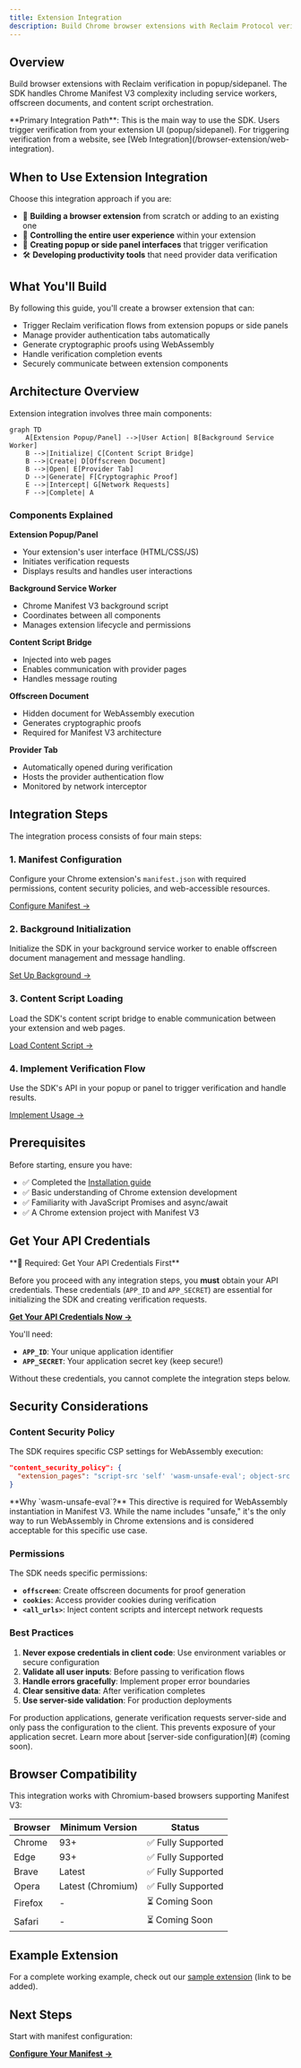 ```yaml
---
title: Extension Integration
description: Build Chrome browser extensions with Reclaim Protocol verification capabilities
---
```


## Overview

Build browser extensions with Reclaim verification in popup/sidepanel. The SDK handles Chrome Manifest V3 complexity including service workers, offscreen documents, and content script orchestration.

<Callout type="info">
**Primary Integration Path**: This is the main way to use the SDK. Users trigger verification from your extension UI (popup/sidepanel). For triggering verification from a website, see [Web Integration](/browser-extension/web-integration).
</Callout>

## When to Use Extension Integration

Choose this integration approach if you are:

- 🔧 **Building a browser extension** from scratch or adding to an existing one
- 🎯 **Controlling the entire user experience** within your extension
- 🔌 **Creating popup or side panel interfaces** that trigger verification
- 🛠️ **Developing productivity tools** that need provider data verification

## What You'll Build

By following this guide, you'll create a browser extension that can:

- Trigger Reclaim verification flows from extension popups or side panels
- Manage provider authentication tabs automatically
- Generate cryptographic proofs using WebAssembly
- Handle verification completion events
- Securely communicate between extension components

## Architecture Overview

Extension integration involves three main components:

```mermaid
graph TD
    A[Extension Popup/Panel] -->|User Action| B[Background Service Worker]
    B -->|Initialize| C[Content Script Bridge]
    B -->|Create| D[Offscreen Document]
    B -->|Open| E[Provider Tab]
    D -->|Generate| F[Cryptographic Proof]
    E -->|Intercept| G[Network Requests]
    F -->|Complete| A
```

### Components Explained

**Extension Popup/Panel**
- Your extension's user interface (HTML/CSS/JS)
- Initiates verification requests
- Displays results and handles user interactions

**Background Service Worker**
- Chrome Manifest V3 background script
- Coordinates between all components
- Manages extension lifecycle and permissions

**Content Script Bridge**
- Injected into web pages
- Enables communication with provider pages
- Handles message routing

**Offscreen Document**
- Hidden document for WebAssembly execution
- Generates cryptographic proofs
- Required for Manifest V3 architecture

**Provider Tab**
- Automatically opened during verification
- Hosts the provider authentication flow
- Monitored by network interceptor

## Integration Steps

The integration process consists of four main steps:

### 1. Manifest Configuration

Configure your Chrome extension's `manifest.json` with required permissions, content security policies, and web-accessible resources.

[Configure Manifest →](/browser-extension/extension-integration/manifest-configuration)

### 2. Background Initialization

Initialize the SDK in your background service worker to enable offscreen document management and message handling.

[Set Up Background →](/browser-extension/extension-integration/setup#background-initialization)

### 3. Content Script Loading

Load the SDK's content script bridge to enable communication between your extension and web pages.

[Load Content Script →](/browser-extension/extension-integration/setup#content-script-loading)

### 4. Implement Verification Flow

Use the SDK's API in your popup or panel to trigger verification and handle results.

[Implement Usage →](/browser-extension/extension-integration/usage)

## Prerequisites

Before starting, ensure you have:

- ✅ Completed the [Installation guide](/browser-extension/installation)
- ✅ Basic understanding of Chrome extension development
- ✅ Familiarity with JavaScript Promises and async/await
- ✅ A Chrome extension project with Manifest V3

## Get Your API Credentials

<Callout type="warning">
**🔑 Required: Get Your API Credentials First**

Before you proceed with any integration steps, you **must** obtain your API credentials. These credentials (`APP_ID` and `APP_SECRET`) are essential for initializing the SDK and creating verification requests.

**[Get Your API Credentials Now →](/api-key)**

You'll need:
- **`APP_ID`**: Your unique application identifier
- **`APP_SECRET`**: Your application secret key (keep secure!)

Without these credentials, you cannot complete the integration steps below.
</Callout>

## Security Considerations

### Content Security Policy

The SDK requires specific CSP settings for WebAssembly execution:

```json
"content_security_policy": {
  "extension_pages": "script-src 'self' 'wasm-unsafe-eval'; object-src 'self';"
}
```

<Callout type="warning">
**Why `wasm-unsafe-eval`?** This directive is required for WebAssembly instantiation in Manifest V3. While the name includes "unsafe," it's the only way to run WebAssembly in Chrome extensions and is considered acceptable for this specific use case.
</Callout>

### Permissions

The SDK needs specific permissions:

- **`offscreen`**: Create offscreen documents for proof generation
- **`cookies`**: Access provider cookies during verification
- **`<all_urls>`**: Inject content scripts and intercept network requests

### Best Practices

1. **Never expose credentials in client code**: Use environment variables or secure configuration
2. **Validate all user inputs**: Before passing to verification flows
3. **Handle errors gracefully**: Implement proper error boundaries
4. **Clear sensitive data**: After verification completes
5. **Use server-side validation**: For production deployments

<Callout type="info">
For production applications, generate verification requests server-side and only pass the configuration to the client. This prevents exposure of your application secret. Learn more about [server-side configuration](#) (coming soon).
</Callout>

## Browser Compatibility

This integration works with Chromium-based browsers supporting Manifest V3:

| Browser | Minimum Version | Status |
|---------|----------------|---------|
| Chrome | 93+ | ✅ Fully Supported |
| Edge | 93+ | ✅ Fully Supported |
| Brave | Latest | ✅ Fully Supported |
| Opera | Latest (Chromium) | ✅ Fully Supported |
| Firefox | - | ⏳ Coming Soon |
| Safari | - | ⏳ Coming Soon |

## Example Extension

For a complete working example, check out our [sample extension](https://github.com/reclaimprotocol/reclaim-browser-extension-sdk) (link to be added).

## Next Steps

Start with manifest configuration:

**[Configure Your Manifest →](/browser-extension/extension-integration/manifest-configuration)**

